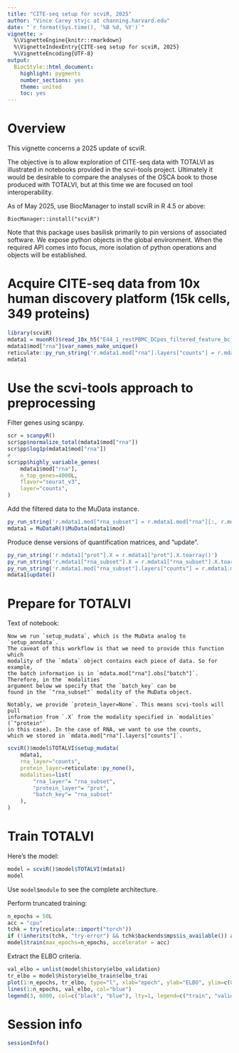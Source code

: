 ```yaml
---
title: "CITE-seq setup for scviR, 2025"
author: "Vince Carey stvjc at channing.harvard.edu"
date: "`r format(Sys.time(), '%B %d, %Y')`"
vignette: >
  %\VignetteEngine{knitr::rmarkdown}
  %\VignetteIndexEntry{CITE-seq setup for scviR, 2025}
  %\VignetteEncoding{UTF-8}
output:
  BiocStyle::html_document:
    highlight: pygments
    number_sections: yes
    theme: united
    toc: yes
---
```


# Overview

This vignette concerns a 2025 update of scviR.

The objective is to allow exploration of CITE-seq data
with TOTALVI as illustrated in notebooks provided
in the scvi-tools project.  Ultimately it would
be desirable to compare the analyses of the OSCA book
to those produced with TOTALVI, but at this time
we are focused on tool interoperability.

As of May 2025, use BiocManager to install scviR in R 4.5 or above:
```
BiocManager::install("scviR")
```

Note that this package uses basilisk primarily to pin
versions of associated software.  We expose python objects
in the global environment.  When the required API comes
into focus, more isolation of python operations and objects
will be established.

# Acquire CITE-seq data from 10x human discovery platform (15k cells, 349 proteins)

```r
library(scviR)
mdata1 = muonR()$read_10x_h5("E44_1_restPBMC_DCpos_filtered_feature_bc_matrix.h5")
mdata1$mod["rna"]$var_names_make_unique()
reticulate::py_run_string('r.mdata1.mod["rna"].layers["counts"] = r.mdata1.mod["rna"].X.copy()')
mdata1
```

# Use the scvi-tools approach to preprocessing

Filter genes using scanpy.

```r
scr = scanpyR()
scr$pp$normalize_total(mdata1$mod["rna"])
scr$pp$log1p(mdata1$mod["rna"])
#
scr$pp$highly_variable_genes(
    mdata1$mod["rna"],
    n_top_genes=4000L,
    flavor="seurat_v3",
    layer="counts",
)
```

Add the filtered data to the MuData instance.

```r
py_run_string('r.mdata1.mod["rna_subset"] = r.mdata1.mod["rna"][:, r.mdata1.mod["rna"].var["highly_variable"]].copy()')
mdata1 = MuDataR()$MuData(mdata1$mod)
```

Produce dense versions of quantification matrices, and "update".


```r
py_run_string('r.mdata1["prot"].X = r.mdata1["prot"].X.toarray()')
py_run_string('r.mdata1["rna_subset"].X = r.mdata1["rna_subset"].X.toarray()')
py_run_string('r.mdata1.mod["rna_subset"].layers["counts"] = r.mdata1.mod["rna_subset"].layers["counts"].toarray()')
mdata1$update()
```

# Prepare for TOTALVI

Text of notebook:
```
Now we run `setup_mudata`, which is the MuData analog to `setup_anndata`. 
The caveat of this workflow is that we need to provide this function which 
modality of the `mdata` object contains each piece of data. So for example, 
the batch information is in `mdata.mod["rna"].obs["batch"]`. Therefore, in the `modalities` 
argument below we specify that the `batch_key` can be 
found in the `"rna_subset"` modality of the MuData object.

Notably, we provide `protein_layer=None`. This means scvi-tools will pull 
information from `.X` from the modality specified in `modalities` (`"protein"` 
in this case). In the case of RNA, we want to use the counts, 
which we stored in `mdata.mod["rna"].layers["counts"]`.
```

```r
scviR()$model$TOTALVI$setup_mudata(
    mdata1,
    rna_layer="counts",
    protein_layer=reticulate::py_none(),
    modalities=list(
        "rna_layer"= "rna_subset",
        "protein_layer"= "prot",
        "batch_key"= "rna_subset"
    ), 
)
```

# Train TOTALVI

Here's the model:
```r
model = scviR()$model$TOTALVI(mdata1)
model
```
Use `model$module` to see the complete architecture.

Perform truncated training:
```r
n_epochs = 50L
acc = "cpu"
tchk = try(reticulate::import("torch"))
if (!inherits(tchk, "try-error") && tchk$backends$mps$is_available()) acc = "mps"
model$train(max_epochs=n_epochs, accelerator = acc)
```

Extract the ELBO criteria.
```r
val_elbo = unlist(model$history$elbo_validation) 
tr_elbo = model$history$elbo_train$elbo_trai
plot(1:n_epochs, tr_elbo, type="l", xlab="epoch", ylab="ELBO", ylim=c(0,7000))
lines(1:n_epochs, val_elbo, col="blue")
legend(3, 6000, col=c("black", "blue"), lty=1, legend=c("train", "validate"))
```

# Session info

```r
sessionInfo()
```
